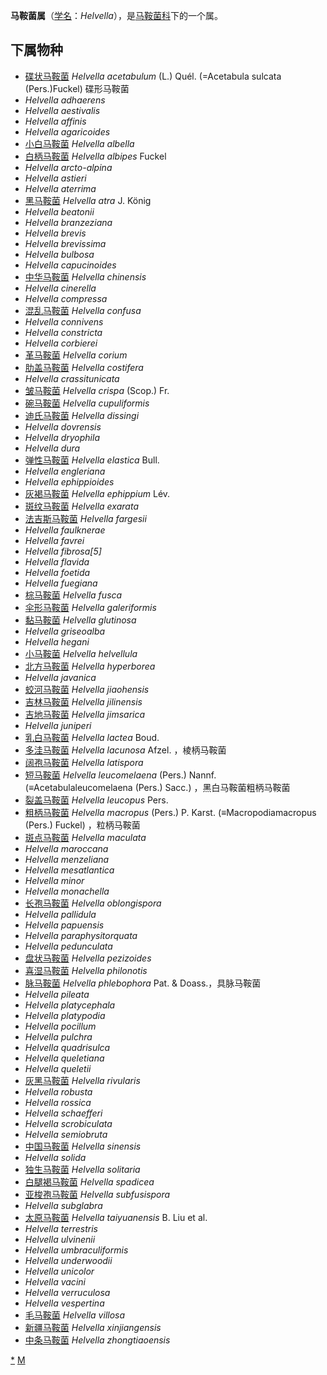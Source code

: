{{Automatic Taxobox
| taxon = Helvella
| authority = Fr.
| image = Helvella crispa 031130w.jpg
| image_caption = Helvella crispa
| type species =Helvella crispa
| type species authority = (Scop.) Fr. (1822)
}}

'''马鞍菌属'''（[[学名|学名]]：''Helvella''），是[[马鞍菌科|马鞍菌科]]下的一个属。

==下属物种==
* [[碟状马鞍菌|碟状马鞍菌]] ''Helvella acetabulum'' (L.) Quél. (=Acetabula sulcata (Pers.)Fuckel) 碟形马鞍菌
* ''Helvella adhaerens''
* ''Helvella aestivalis''
* ''Helvella affinis''
* ''Helvella agaricoides''
* [[小白马鞍菌|小白马鞍菌]] ''Helvella albella''
* [[白柄马鞍菌|白柄马鞍菌]] ''Helvella albipes'' Fuckel 
* ''Helvella arcto-alpina''
* ''Helvella astieri''
* ''Helvella aterrima''
* [[黑马鞍菌|黑马鞍菌]] ''Helvella atra'' J. König 
* ''Helvella beatonii''
* ''Helvella branzeziana''
* ''Helvella brevis''
* ''Helvella brevissima''
* ''Helvella bulbosa''
* ''Helvella capucinoides''
* [[中华马鞍菌|中华马鞍菌]] ''Helvella chinensis''
* ''Helvella cinerella''
* ''Helvella compressa''
* [[混乱马鞍菌|混乱马鞍菌]] ''Helvella confusa''
* ''Helvella connivens''
* ''Helvella constricta''
* ''Helvella corbierei''
* [[革马鞍菌|革马鞍菌]] ''Helvella corium''
* [[肋盖马鞍菌|肋盖马鞍菌]] ''Helvella costifera''
* ''Helvella crassitunicata''
* [[皱马鞍菌|皱马鞍菌]] ''Helvella crispa'' (Scop.) Fr. 
* [[碗马鞍菌|碗马鞍菌]] ''Helvella cupuliformis''
* [[迪氏马鞍菌|迪氏马鞍菌]] ''Helvella dissingi''
* ''Helvella dovrensis''
* ''Helvella dryophila''
* ''Helvella dura''
* [[弹性马鞍菌|弹性马鞍菌]] ''Helvella elastica'' Bull. 
* ''Helvella engleriana''
* ''Helvella ephippioides''
* [[灰褐马鞍菌|灰褐马鞍菌]] ''Helvella ephippium'' Lév. 
* [[斑纹马鞍菌|斑纹马鞍菌]] ''Helvella exarata''
* [[法吉斯马鞍菌|法吉斯马鞍菌]] ''Helvella fargesii''
* ''Helvella faulknerae''
* ''Helvella favrei''
* ''Helvella fibrosa[5]''
* ''Helvella flavida''
* ''Helvella foetida''
* ''Helvella fuegiana''
* [[棕马鞍菌|棕马鞍菌]] ''Helvella fusca''
* [[伞形马鞍菌|伞形马鞍菌]] ''Helvella galeriformis''
* [[黏马鞍菌|黏马鞍菌]] ''Helvella glutinosa''
* ''Helvella griseoalba''
* ''Helvella hegani''
* [[小马鞍菌|小马鞍菌]] ''Helvella helvellula''
* [[北方马鞍菌|北方马鞍菌]] ''Helvella hyperborea''
* ''Helvella javanica''
* [[蛟河马鞍菌|蛟河马鞍菌]] ''Helvella jiaohensis''
* [[吉林马鞍菌|吉林马鞍菌]] ''Helvella jilinensis''
* [[吉地马鞍菌|吉地马鞍菌]] ''Helvella jimsarica''
* ''Helvella juniperi''
* [[乳白马鞍菌|乳白马鞍菌]] ''Helvella lactea'' Boud. 
* [[多洼马鞍菌|多洼马鞍菌]] ''Helvella lacunosa'' Afzel. ，棱柄马鞍菌
* [[阔孢马鞍菌|阔孢马鞍菌]] ''Helvella latispora''
* [[短马鞍菌|短马鞍菌]] ''Helvella leucomelaena'' (Pers.) Nannf. (≡Acetabulaleucomelaena (Pers.) Sacc.) ，黑白马鞍菌粗柄马鞍菌
* [[裂盖马鞍菌|裂盖马鞍菌]] ''Helvella leucopus'' Pers. 
* [[粗柄马鞍菌|粗柄马鞍菌]] ''Helvella macropus'' (Pers.) P. Karst. (≡Macropodiamacropus (Pers.) Fuckel) ，粒柄马鞍菌
* [[斑点马鞍菌|斑点马鞍菌]] ''Helvella maculata''
* ''Helvella maroccana''
* ''Helvella menzeliana''
* ''Helvella mesatlantica''
* ''Helvella minor''
* ''Helvella monachella''
* [[长孢马鞍菌|长孢马鞍菌]] ''Helvella oblongispora''
* ''Helvella pallidula''
* ''Helvella papuensis''
* ''Helvella paraphysitorquata''
* ''Helvella pedunculata''
* [[盘状马鞍菌|盘状马鞍菌]] ''Helvella pezizoides''
* [[喜湿马鞍菌|喜湿马鞍菌]] ''Helvella philonotis''
* [[脉马鞍菌|脉马鞍菌]] ''Helvella phlebophora'' Pat. & Doass.，具脉马鞍菌
* ''Helvella pileata''
* ''Helvella platycephala''
* ''Helvella platypodia''
* ''Helvella pocillum''
* ''Helvella pulchra''
* ''Helvella quadrisulca''
* ''Helvella queletiana''
* ''Helvella queletii''
* [[灰黑马鞍菌|灰黑马鞍菌]] ''Helvella rivularis''
* ''Helvella robusta''
* ''Helvella rossica''
* ''Helvella schaefferi''
* ''Helvella scrobiculata''
* ''Helvella semiobruta''
* [[中国马鞍菌|中国马鞍菌]] ''Helvella sinensis''
* ''Helvella solida''
* [[独生马鞍菌|独生马鞍菌]] ''Helvella solitaria''
* [[白腿褐马鞍菌|白腿褐马鞍菌]] ''Helvella spadicea''
* [[亚梭孢马鞍菌|亚梭孢马鞍菌]] ''Helvella subfusispora''
* ''Helvella subglabra''
* [[太原马鞍菌|太原马鞍菌]] ''Helvella taiyuanensis'' B. Liu et al. 
* ''Helvella terrestris''
* ''Helvella ulvinenii''
* ''Helvella umbraculiformis''
* ''Helvella underwoodii''
* ''Helvella unicolor''
* ''Helvella vacini''
* ''Helvella verruculosa''
* ''Helvella vespertina''
* [[毛马鞍菌|毛马鞍菌]] ''Helvella villosa''
* [[新疆马鞍菌|新疆马鞍菌]] ''Helvella xinjiangensis''
* [[中条马鞍菌|中条马鞍菌]] ''Helvella zhongtiaoensis''

{{taxonbar}}
[[Category:_马鞍菌属|*]]
[[Category:_马鞍菌科|M]]